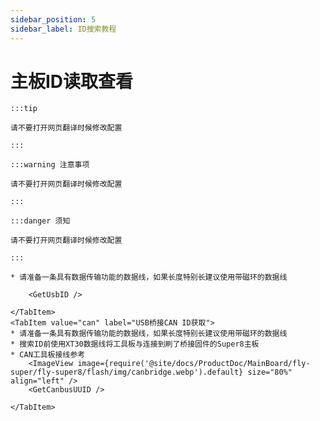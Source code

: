 ```yaml
---
sidebar_position: 5
sidebar_label: ID搜索教程
---
```










# 主板ID读取查看

    :::tip

    请不要打开网页翻译时候修改配置

    :::

    :::warning 注意事项

    请不要打开网页翻译时候修改配置

    :::

    :::danger 须知

    请不要打开网页翻译时候修改配置

    :::

<Tabs>
    <TabItem value="usb" label="USB ID获取" default>
        
    * 请准备一条具有数据传输功能的数据线，如果长度特别长建议使用带磁环的数据线
    
        <GetUsbID />
        
    </TabItem>
    <TabItem value="can" label="USB桥接CAN ID获取">
    * 请准备一条具有数据传输功能的数据线，如果长度特别长建议使用带磁环的数据线
    * 搜索ID前使用XT30数据线将工具板与连接到刷了桥接固件的Super8主板
    * CAN工具板接线参考
        <ImageView image={require('@site/docs/ProductDoc/MainBoard/fly-super/fly-super8/flash/img/canbridge.webp').default} size="80%" align="left" />   
        <GetCanbusUUID />

    </TabItem>
</Tabs>
